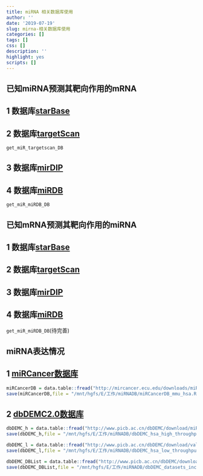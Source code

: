 ```yaml
---
title: miRNA 相关数据库使用
author: ''
date: '2019-07-19'
slug: mirna-相关数据库使用
categories: []
tags: []
css: []
description: ''
highlight: yes
scripts: []
---
```


## 已知**miRNA**预测其靶向作用的mRNA   
## 1 数据库[starBase](http://starbase.sysu.edu.cn/starbase2/targetSite.php)   
## 2 数据库[targetScan](http://www.targetscan.org/vert_71/)   
`get_miR_targetscan_DB`


## 3 数据库[mirDIP](http://ophid.utoronto.ca/mirDIP/)   
## 4 数据库[miRDB](http://mirdb.org/)   

`get_miR_miRDB_DB` 

## 已知**mRNA**预测其靶向作用的miRNA   
## 1 数据库[starBase](http://starbase.sysu.edu.cn/starbase2/targetSite.php)   
## 2 数据库[targetScan](http://www.targetscan.org/vert_71/)   
## 3 数据库[mirDIP](http://ophid.utoronto.ca/mirDIP/)   
## 4 数据库[miRDB](http://mirdb.org/) 
`get_miR_miRDB_DB`(待完善)



## miRNA表达情况   
## 1 [miRCancer数据库](http://mircancer.ecu.edu/search.jsp)      
```r
miRCancerDB = data.table::fread("http://mircancer.ecu.edu/downloads/miRCancer18February2019.txt")
save(miRCancerDB,file = "/mnt/hgfs/E/工作/miRNADB/miRCancerDB_mmu_hsa.RData")

```

## 2 [dbDEMC2.0数据库](http://www.picb.ac.cn/dbDEMC/search.html)
```r
dbDEMC_h = data.table::fread("http://www.picb.ac.cn/dbDEMC/download/miRExpAll.txt")
save(dbDEMC_h,file = "/mnt/hgfs/E/工作/miRNADB/dbDEMC_hsa_high_throughput.RData")

dbDEMC_l = data.table::fread("http://www.picb.ac.cn/dbDEMC/download/validation.txt")
save(dbDEMC_l,file = "/mnt/hgfs/E/工作/miRNADB/dbDEMC_hsa_low_throughput.RData")

dbDEMC_DBList = data.table::fread("http://www.picb.ac.cn/dbDEMC/download/datasets.txt")
save(dbDEMC_DBList,file = "/mnt/hgfs/E/工作/miRNADB/dbDEMC_datasets_include.RData")
```






